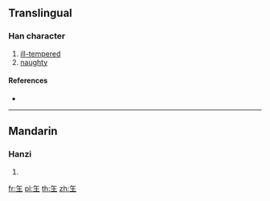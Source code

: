 {{also|生|主}}

==Translingual==

===Han character===
{{Han char|rn=96|rad=玉|as=01|sn=5|four=|canj=OG,XXOG}}

# [[ill-tempered]]
# [[naughty]]

====References====
* {{Han ref|kx=0727.041|hdz=21101.010|uh=738D|ud=29581}}

----

==Mandarin==

===Hanzi===
{{cmn-hanzi|pin=[[gǎ]] ([[ga3]])|wg=ka<sup>3</sup>}}

# {{defn|lang=cmn|sort=玉01}}

[[fr:玍]]
[[pl:玍]]
[[th:玍]]
[[zh:玍]]